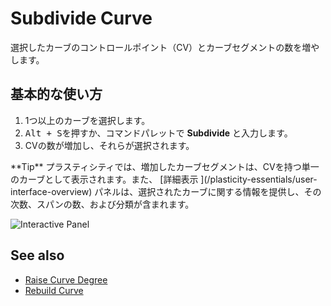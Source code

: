 
# Subdivide Curve

<Reference shortcut="Alt + S" command="Subdivide Curve" button="" />

選択したカーブのコントロールポイント（CV）とカーブセグメントの数を増やします。 

## 基本的な使い方

1. 1つ以上のカーブを選択します。
2. <kbd>Alt + S</kbd>を押すか、コマンドパレットで **Subdivide** と入力します。
3. CVの数が増加し、それらが選択されます。

<Callout type="info" emoji="💡">
    **Tip**
プラスティシティでは、増加したカーブセグメントは、CVを持つ単一のカーブとして表示されます。また、 [詳細表示 ](/plasticity-essentials/user-interface-overview) パネルは、選択されたカーブに関する情報を提供し、その次数、スパンの数、および分類が含まれます。

![Interactive Panel](/img/interactive-panel-subdivide-raise-degree-curve.png)

</Callout>

## See also
- [Raise Curve Degree](raise-curve-degree)
- [Rebuild Curve](rebuild-curve) 